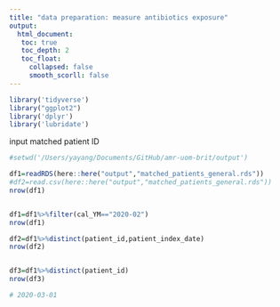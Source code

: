 ```yaml
---
title: "data preparation: measure antibiotics exposure"
output: 
  html_document:
   toc: true
   toc_depth: 2
   toc_float:
     collapsed: false
     smooth_scorll: false
---
```


```r
library('tidyverse')
library("ggplot2")
library('dplyr')
library('lubridate')
```

input matched patient ID
```r
#setwd('/Users/yayang/Documents/GitHub/amr-uom-brit/output')

df1=readRDS(here::here("output","matched_patients_general.rds"))
#df2=read.csv(here::here("output","matched_patients_general.rds"))
nrow(df1)


df1=df1%>%filter(cal_YM=="2020-02")
nrow(df1)

df2=df1%>%distinct(patient_id,patient_index_date)
nrow(df2)


df3=df1%>%distinct(patient_id)
nrow(df3)

# 2020-03-01

```


